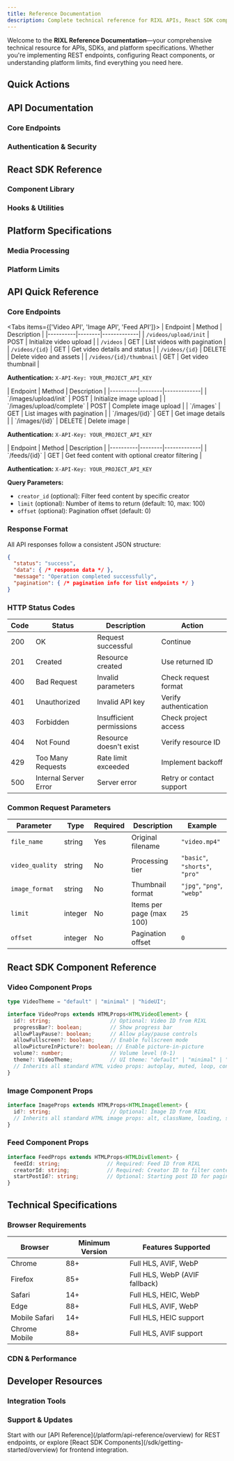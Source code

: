 ```yaml
---
title: Reference Documentation
description: Complete technical reference for RIXL APIs, React SDK components, platform specifications, and integration guides.
---
```



Welcome to the **RIXL Reference Documentation**—your comprehensive technical resource for APIs, SDKs, and platform specifications. Whether you're implementing REST endpoints, configuring React components, or understanding platform limits, find everything you need here.

## Quick Actions

<div className="grid gap-6 sm:grid-cols-2 lg:grid-cols-3">
  <InteractiveCard
    title="REST API Reference"
    description="Complete API documentation with live examples and response schemas."
    href="/platform/api-reference/overview"
    icon="Code"
  />
  <InteractiveCard
    title="React SDK Components"
    description="Video and Image component props and implementation guides. Feed component available."
    href="/sdk/getting-started/overview"
    icon="Layers"
  />
  <InfoCard
    title="Interactive API Docs"
    description="Test API endpoints directly in your browser with live data. (Coming Soon)"
    icon="Play"
  />
</div>

## API Documentation

### Core Endpoints

<div className="grid gap-6 sm:grid-cols-2 lg:grid-cols-3">
  <InfoCard
    title="Video API"
    description="Upload, process, and manage video content with quality tier selection and HLS streaming."
    icon="Video"
  />
  <InfoCard
    title="Image API"
    description="Upload and optimize images with AVIF compression and responsive delivery."
    icon="Image"
  />
  <InfoCard
    title="Feed API"
    description="Retrieve dynamic content feeds with creator filtering and pagination."
    icon="Activity"
  />
</div>

### Authentication & Security

<div className="grid gap-6 sm:grid-cols-2 lg:grid-cols-3">
  <InfoCard
    title="API Keys"
    description="Project-based authentication with secure key management and rotation."
    icon="Key"
  />
  <InfoCard
    title="Rate Limiting"
    description="Request limits, burst handling, and quota management across subscription tiers."
    icon="Shield"
  />
  <InfoCard
    title="Error Handling"
    description="Comprehensive error codes, messages, and troubleshooting guides."
    icon="AlertTriangle"
  />
</div>

## React SDK Reference

### Component Library

<div className="grid gap-6 sm:grid-cols-2 lg:grid-cols-3">
  <InteractiveCard
    title="Video Component"
    description="HLS video player with progress tracking, quality controls, and fullscreen support."
    href="/sdk/video-component"
    icon="Video"
  />
  <InteractiveCard
    title="Image Component"
    description="Optimized images with AVIF compression, lazy loading, and responsive sizing."
    href="/sdk/image-component"
    icon="Image"
  />
  <InfoCard
    title="Feed Component"
    description="Dynamic content feeds with infinite scroll and real-time updates. (Coming Soon)"
    icon="Activity"
  />
</div>

### Hooks & Utilities

<div className="grid gap-6 sm:grid-cols-2 lg:grid-cols-3">
  <InfoCard
    title="useProgressBar"
    description="Track video playback progress and duration with real-time updates."
    icon="BarChart"
  />
  <InfoCard
    title="TypeScript Support"
    description="Full TypeScript definitions for all components and hooks."
    icon="Code"
  />
  <InfoCard
    title="Browser Compatibility"
    description="Chrome 88+, Firefox 85+, Safari 14+, Edge 88+ support."
    icon="Monitor"
  />
</div>

## Platform Specifications

### Media Processing

<div className="grid gap-6 sm:grid-cols-2 lg:grid-cols-3">
  <InfoCard
    title="Video Formats"
    description="MP4, MOV, AVI, WebM, MKV input. HLS output with adaptive streaming."
    icon="Video"
  />
  <InfoCard
    title="Image Formats"
    description="JPEG, PNG, WebP, HEIC input. AVIF output with fallbacks."
    icon="Image"
  />
  <InfoCard
    title="Quality Tiers"
    description="Basic (720p), Shorts (1080p), Pro (4K) with different processing speeds."
    icon="Settings"
  />
</div>

### Platform Limits

<div className="grid gap-6 sm:grid-cols-2 lg:grid-cols-3">
  <InfoCard
    title="File Size Limits"
    description="Videos: 2GB max | Images: 100MB max | No quantity limits."
    icon="HardDrive"
  />
  <InfoCard
    title="API Rate Limits"
    description="1000 requests/minute per key | Burst handling included."
    icon="Zap"
  />
  <InfoCard
    title="Processing Times"
    description="Basic: ~1x | Shorts: ~1.5x | Pro: ~2-3x video length."
    icon="Clock"
  />
</div>

## API Quick Reference

### Core Endpoints

<Tabs items={['Video API', 'Image API', 'Feed API']}>
<Tab value="Video API">
| Endpoint | Method | Description |
|----------|--------|-------------|
| `/videos/upload/init` | POST | Initialize video upload |
| `/videos` | GET | List videos with pagination |
| `/videos/{id}` | GET | Get video details and status |
| `/videos/{id}` | DELETE | Delete video and assets |
| `/videos/{id}/thumbnail` | GET | Get video thumbnail |

**Authentication:** `X-API-Key: YOUR_PROJECT_API_KEY`
</Tab>

<Tab value="Image API">
| Endpoint | Method | Description |
|----------|--------|-------------|
| `/images/upload/init` | POST | Initialize image upload |
| `/images/upload/complete` | POST | Complete image upload |
| `/images` | GET | List images with pagination |
| `/images/{id}` | GET | Get image details |
| `/images/{id}` | DELETE | Delete image |

**Authentication:** `X-API-Key: YOUR_PROJECT_API_KEY`
</Tab>

<Tab value="Feed API">
| Endpoint | Method | Description |
|----------|--------|-------------|
| `/feeds/{id}` | GET | Get feed content with optional creator filtering |

**Authentication:** `X-API-Key: YOUR_PROJECT_API_KEY`

**Query Parameters:**
- `creator_id` (optional): Filter feed content by specific creator
- `limit` (optional): Number of items to return (default: 10, max: 100)
- `offset` (optional): Pagination offset (default: 0)
</Tab>
</Tabs>

### Response Format

All API responses follow a consistent JSON structure:

```json
{
  "status": "success",
  "data": { /* response data */ },
  "message": "Operation completed successfully",
  "pagination": { /* pagination info for list endpoints */ }
}
```

### HTTP Status Codes

| Code | Status | Description | Action |
|------|--------|-------------|---------|
| 200 | OK | Request successful | Continue |
| 201 | Created | Resource created | Use returned ID |
| 400 | Bad Request | Invalid parameters | Check request format |
| 401 | Unauthorized | Invalid API key | Verify authentication |
| 403 | Forbidden | Insufficient permissions | Check project access |
| 404 | Not Found | Resource doesn't exist | Verify resource ID |
| 429 | Too Many Requests | Rate limit exceeded | Implement backoff |
| 500 | Internal Server Error | Server error | Retry or contact support |

### Common Request Parameters

| Parameter | Type | Required | Description | Example |
|-----------|------|----------|-------------|---------|
| `file_name` | string | Yes | Original filename | `"video.mp4"` |
| `video_quality` | string | No | Processing tier | `"basic"`, `"shorts"`, `"pro"` |
| `image_format` | string | No | Thumbnail format | `"jpg"`, `"png"`, `"webp"` |
| `limit` | integer | No | Items per page (max 100) | `25` |
| `offset` | integer | No | Pagination offset | `0` |

## React SDK Component Reference

### Video Component Props

```typescript
type VideoTheme = "default" | "minimal" | "hideUI";

interface VideoProps extends HTMLProps<HTMLVideoElement> {
  id?: string;                   // Optional: Video ID from RIXL
  progressBar?: boolean;         // Show progress bar
  allowPlayPause?: boolean;      // Allow play/pause controls
  allowFullscreen?: boolean;     // Enable fullscreen mode
  allowPictureInPicture?: boolean; // Enable picture-in-picture
  volume?: number;               // Volume level (0-1)
  theme?: VideoTheme;            // UI theme: "default" | "minimal" | "hideUI"
  // Inherits all standard HTML video props: autoplay, muted, loop, controls, poster, onPlay, onPause, onEnded, etc.
}
```

### Image Component Props

```typescript
interface ImageProps extends HTMLProps<HTMLImageElement> {
  id?: string;                   // Optional: Image ID from RIXL
  // Inherits all standard HTML image props: alt, className, loading, sizes, onLoad, onError, etc.
}
```

### Feed Component Props

```typescript
interface FeedProps extends HTMLProps<HTMLDivElement> {
  feedId: string;               // Required: Feed ID from RIXL
  creatorId: string;            // Required: Creator ID to filter content
  startPostId?: string;         // Optional: Starting post ID for pagination
}
```

## Technical Specifications

### Browser Requirements

| Browser | Minimum Version | Features Supported |
|---------|----------------|-------------------|
| Chrome | 88+ | Full HLS, AVIF, WebP |
| Firefox | 85+ | Full HLS, WebP (AVIF fallback) |
| Safari | 14+ | Full HLS, HEIC, WebP |
| Edge | 88+ | Full HLS, AVIF, WebP |
| Mobile Safari | 14+ | Full HLS, HEIC support |
| Chrome Mobile | 88+ | Full HLS, AVIF support |

### CDN & Performance

<div className="grid gap-6 sm:grid-cols-2 lg:grid-cols-3">
  <InfoCard
    title="Global Edge Locations"
    description="200+ edge locations worldwide with intelligent routing and caching."
    icon="Globe"
  />
  <InfoCard
    title="Adaptive Streaming"
    description="HLS with multiple quality levels based on connection speed."
    icon="Wifi"
  />
  <InfoCard
    title="Smart Caching"
    description="Intelligent cache invalidation and edge optimization."
    icon="Database"
  />
</div>

## Developer Resources

### Integration Tools

<div className="grid gap-6 sm:grid-cols-2 lg:grid-cols-3">
  <InfoCard
    title="OpenAPI Specification"
    description="Complete API specification for code generation and testing tools. (Coming Soon)"
    icon="FileText"
  />
  <InfoCard
    title="Postman Collection"
    description="Ready-to-use Postman collection for API testing and exploration. (Coming Soon)"
    icon="Download"
  />
  <InfoCard
    title="TypeScript Definitions"
    description="Full TypeScript support included with @rixl/videosdk-react package."
    icon="Code"
  />
</div>

### Support & Updates

<div className="grid gap-6 sm:grid-cols-2 lg:grid-cols-3">
  <InfoCard
    title="API Versioning"
    description="Semantic versioning with backward compatibility and migration guides."
    icon="GitBranch"
  />
  <InfoCard
    title="Status Page"
    description="Real-time platform status and incident notifications."
    icon="Monitor"
  />
  <InfoCard
    title="Developer Support"
    description="Direct technical support for integration questions and issues."
    icon="MessageCircle"
  />
</div>

<div className="mt-12">
<Callout type="tip" title="Ready to integrate?">
  Start with our [API Reference](/platform/api-reference/overview) for REST endpoints, or explore [React SDK Components](/sdk/getting-started/overview) for frontend integration.
</Callout>
</div>
